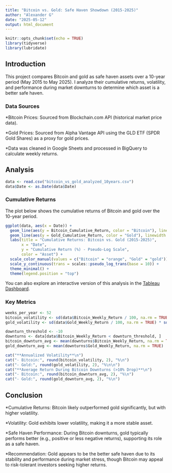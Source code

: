 ```yaml
---
title: "Bitcoin vs. Gold: Safe Haven Showdown (2015-2025)"
author: "Alexander G"
date: "2025-05-12"
output: html_document
---
```


```r
knitr::opts_chunk$set(echo = TRUE)
library(tidyverse)
library(lubridate)
```

## Introduction
This project compares Bitcoin and gold as safe haven assets over a 10-year period (May 2015 to May 2025). I analyze their cumulative returns, volatility, and performance during market downturns to determine which asset is a better safe haven.

### Data Sources
*Bitcoin Prices: Sourced from Blockchain.com API (historical market price data).

*Gold Prices: Sourced from Alpha Vantage API using the GLD ETF (SPDR Gold Shares) as a proxy for gold prices.

*Data was cleaned in Google Sheets and processed in BigQuery to calculate weekly returns.

## Analysis

```r

data <- read.csv("bitcoin_vs_gold_analyzed_10years.csv")
data$Date <- as.Date(data$Date)

```

### Cumulative Returns
The plot below shows the cumulative returns of Bitcoin and gold over the 10-year period.

```r

ggplot(data, aes(x = Date)) +
  geom_line(aes(y = Bitcoin_Cumulative_Return, color = "Bitcoin"), linewidth = 1) +
  geom_line(aes(y = Gold_Cumulative_Return, color = "Gold"), linewidth = 1) +
  labs(title = "Cumulative Returns: Bitcoin vs. Gold (2015-2025)",
       x = "Date",
       y = "Cumulative Return (%) - Pseudo-Log Scale",
       color = "Asset") +
  scale_color_manual(values = c("Bitcoin" = "orange", "Gold" = "gold")) +
  scale_y_continuous(trans = scales::pseudo_log_trans(base = 10)) +
  theme_minimal() +
  theme(legend.position = "top")

```


You can also explore an interactive version of this analysis in the [Tableau Dashboard](https://public.tableau.com/views/Bitcoinvs_GoldSafeHavenAnalysis2015-2025/BitcoinvsGoldDashboard?:language=en-US&:sid=&:redirect=auth&:display_count=n&:origin=viz_share_link).


### Key Metrics

```r

weeks_per_year <- 52
bitcoin_volatility <- sd(data$Bitcoin_Weekly_Return / 100, na.rm = TRUE) * sqrt(weeks_per_year)
gold_volatility <- sd(data$Gold_Weekly_Return / 100, na.rm = TRUE) * sqrt(weeks_per_year)

downturn_threshold <- -10
downturns <- data[data$Bitcoin_Weekly_Return < downturn_threshold, ]
bitcoin_downturn_avg <- mean(downturns$Bitcoin_Weekly_Return, na.rm = TRUE)
gold_downturn_avg <- mean(downturns$Gold_Weekly_Return, na.rm = TRUE)

cat("**Annualized Volatility**\n")
cat("- Bitcoin:", round(bitcoin_volatility, 2), "%\n")
cat("- Gold:", round(gold_volatility, 2), "%\n\n")
cat("**Average Return During Bitcoin Downturns (>10% Drop)**\n")
cat("- Bitcoin:", round(bitcoin_downturn_avg, 2), "%\n")
cat("- Gold:", round(gold_downturn_avg, 2), "%\n")

```

## Conclusion
*Cumulative Returns: Bitcoin likely outperformed gold significantly, but with higher volatility.

*Volatility: Gold exhibits lower volatility, making it a more stable asset.

*Safe Haven Performance: During Bitcoin downturns, gold typically performs better (e.g., positive or less negative returns), supporting its role as a safe haven.

*Recommendation: Gold appears to be the better safe haven due to its stability and performance during market stress, though Bitcoin may appeal to risk-tolerant investors seeking higher returns.




